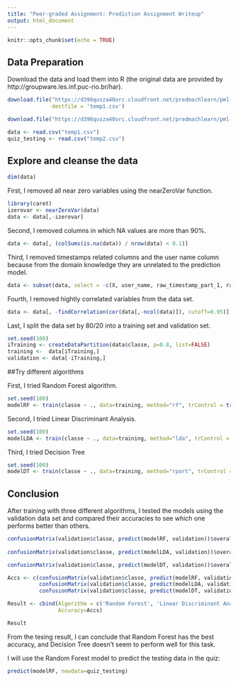 ---
title: "Peer-graded Assignment: Prediction Assignment Writeup"
output: html_document
---

```{r setup, include=FALSE}
knitr::opts_chunk$set(echo = TRUE)
```

## Data Preparation

Download the data and load them into R (the original data are provided by http://groupware.les.inf.puc-rio.br/har).

```{r, cache=TRUE}
download.file("https://d396qusza40orc.cloudfront.net/predmachlearn/pml-training.csv",
              destfile = 'temp1.csv')

download.file("https://d396qusza40orc.cloudfront.net/predmachlearn/pml-testing.csv", destfile = 'temp2.csv')

data <- read.csv("temp1.csv")
quiz_testing <- read.csv("temp2.csv")
```

## Explore and cleanse the data

```{r}
dim(data)
```

First, I removed all near zero variables using the nearZeroVar function.

```{r}
library(caret)
izerovar <- nearZeroVar(data)
data <- data[,-izerovar]
```

Second, I removed columns in which NA values are more than 90%.

```{r}
data <- data[, (colSums(is.na(data)) / nrow(data) < 0.1)]
```

Third, I removed timestamps related columns and the user name column because from the domain knowledge they are unrelated to the prediction model.

```{r}
data <- subset(data, select = -c(X, user_name, raw_timestamp_part_1, raw_timestamp_part_2, cvtd_timestamp,  num_window))
```

Fourth, I removed hightly correlated variables from the data set.

```{r}
data <- data[, -findCorrelation(cor(data[,-ncol(data)]), cutoff=0.95)]
```

Last, I split the data set by 80/20 into a training set and validation set.

```{r}
set.seed(100)
iTraining <- createDataPartition(data$classe, p=0.8, list=FALSE)
training <-  data[iTraining,]
validation <- data[-iTraining,]
```

##Try different algorithms

First, I tried Random Forest algorithm.

```{r}
set.seed(100)
modelRF <- train(classe ~ ., data=training, method="rf", trControl = trainControl(method="cv", number=4, verboseIter=FALSE))
```

Second, I tried Linear Discriminant Analysis.

```{r}
set.seed(100)
modelLDA <- train(classe ~ ., data=training, method="lda", trControl = trainControl(method="cv", number=4, verboseIter=FALSE))
```

Third, I tried Decision Tree
```{r}
set.seed(100)
modelDT <- train(classe ~ ., data=training, method="rpart", trControl = trainControl(method="cv", number=4, verboseIter=FALSE))
```

## Conclusion

After training with three different algorithms, I tested the models using the validation data set and compared their accuracies to see which one performs better than others.

```{r}

confusionMatrix(validation$classe, predict(modelRF, validation))$overall
                
confusionMatrix(validation$classe, predict(modelLDA, validation))$overall

confusionMatrix(validation$classe, predict(modelDT, validation))$overall

Accs <- c(confusionMatrix(validation$classe, predict(modelRF, validation))[[3]][[1]],
          confusionMatrix(validation$classe, predict(modelLDA, validation))[[3]][[1]],
          confusionMatrix(validation$classe, predict(modelDT, validation))[[3]][[1]])

Result <- cbind(Algorithm = c('Random Forest', 'Linear Discriminant Analysis', 'Decision Tree'),
                Accuracy=Accs)

Result
```

From the tesing result, I can conclude that Random Forest has the best accuracy, and Decision Tree doesn't seem to perform well for this task.

I will use the Random Forest model to predict the testing data in the quiz:
```{r}
predict(modelRF, newdata=quiz_testing)
```

